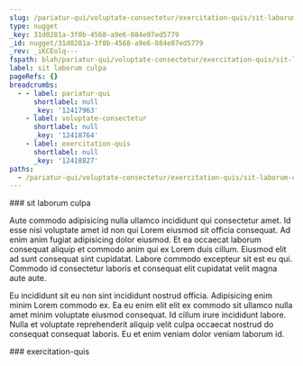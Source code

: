 ```yaml
---
slug: /pariatur-qui/voluptate-consectetur/exercitation-quis/sit-laborum-culpa
type: nugget
_key: 31d0281a-3f0b-4568-a9e6-084e07ed5779
_id: nugget/31d0281a-3f0b-4568-a9e6-084e07ed5779
_rev: _iKCEolq---
fspath: blah/pariatur-qui/voluptate-consectetur/exercitation-quis/sit-laborum-culpa.md
label: sit laborum culpa
pageRefs: {}
breadcrumbs:
  - - label: pariatur-qui
      shortlabel: null
      _key: '12417963'
    - label: voluptate-consectetur
      shortlabel: null
      _key: '12418764'
    - label: exercitation-quis
      shortlabel: null
      _key: '12418827'
paths:
  - /pariatur-qui/voluptate-consectetur/exercitation-quis/sit-laborum-culpa
---
```


<NuggetArea>
<Nugget slug="/pariatur-qui/voluptate-consectetur/exercitation-quis/sit-laborum-culpa" type="nugget" _key="31d0281a-3f0b-4568-a9e6-084e07ed5779" _id="nugget/31d0281a-3f0b-4568-a9e6-084e07ed5779" _rev="_iKCEolq---" fspath="blah/pariatur-qui/voluptate-consectetur/exercitation-quis/sit-laborum-culpa.md" label="sit laborum culpa" paths="/pariatur-qui/voluptate-consectetur/exercitation-quis/sit-laborum-culpa">
<NuggetBody>
### sit laborum culpa

Aute commodo adipisicing nulla ullamco incididunt qui consectetur amet. Id esse nisi voluptate amet id non qui Lorem eiusmod sit officia consequat. Ad enim anim fugiat adipisicing dolor eiusmod. Et ea occaecat laborum consequat aliquip et commodo anim qui ex Lorem duis cillum. Eiusmod elit ad sunt consequat sint cupidatat. Labore commodo excepteur sit est eu qui. Commodo id consectetur laboris et consequat elit cupidatat velit magna aute aute.

Eu incididunt sit eu non sint incididunt nostrud officia. Adipisicing enim minim Lorem commodo ex. Ea eu enim elit elit ex commodo sit ullamco nulla amet minim voluptate eiusmod consequat. Id cillum irure incididunt labore. Nulla et voluptate reprehenderit aliquip velit culpa occaecat nostrud do consequat consequat laboris. Eu et enim veniam dolor veniam laborum id.

</NuggetBody>
<Breadcrumbs>
<Crumbs>
<Crumb _key="12417963" label="pariatur-qui" /><Crumb _key="12418764" label="voluptate-consectetur" /><Crumb _key="12418827" label="exercitation-quis" />
</Crumbs>
</Breadcrumbs>
</Nugget>

<NuggetsInbound>
</NuggetsInbound>
<NuggetsOutbound>
</NuggetsOutbound>
</NuggetArea>
<PassagesInbound>
<Passage direction="inbound" type="passage" _key="12418827" _id="passage/12418827" _rev="_iKCEolm--_" label="exercitation-quis" passage="exercitation-quis" fspath="blah/pariatur-qui/voluptate-consectetur/exercitation-quis" paths="/pariatur-qui/voluptate-consectetur/exercitation-quis" slug="/pariatur-qui/voluptate-consectetur/exercitation-quis">
<NuggetBody>
### exercitation-quis

</NuggetBody>
<Breadcrumbs>
<Crumbs>
<Crumb _key="12417963" label="pariatur-qui" /><Crumb _key="12418764" label="voluptate-consectetur" />
</Crumbs>
</Breadcrumbs>
</Passage>

</PassagesInbound>
<PassagesOutbound>
</PassagesOutbound>